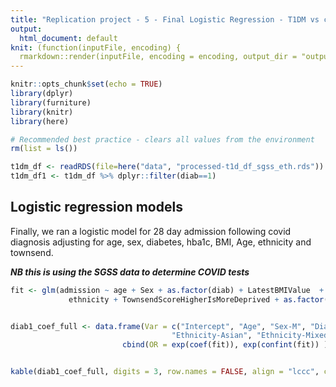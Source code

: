 ```yaml
---
title: "Replication project - 5 - Final Logistic Regression - T1DM vs controls - SGSS"
output:
  html_document: default
knit: (function(inputFile, encoding) {
  rmarkdown::render(inputFile, encoding = encoding, output_dir = "output") })
---
```


```r
knitr::opts_chunk$set(echo = TRUE)
library(dplyr)
library(furniture)
library(knitr)
library(here)

# Recommended best practice - clears all values from the environment
rm(list = ls())
```

```r
t1dm_df <- readRDS(file=here("data", "processed-t1d_df_sgss_eth.rds"))
t1dm_df1 <- t1dm_df %>% dplyr::filter(diab==1)
```

## Logistic regression models

Finally, we ran a logistic model for 28 day admission following covid diagnosis adjusting for age, sex, diabetes, hba1c, BMI, Age, ethnicity and townsend. 

***NB this is using the SGSS data to determine COVID tests***

```r


fit <- glm(admission ~ age + Sex + as.factor(diab) + LatestBMIValue  + LatestBMIValue +
             ethnicity + TownsendScoreHigherIsMoreDeprived + as.factor(PatientHasHYPERTENSION), data = t1dm_df, family = "binomial")


diab1_coef_full <- data.frame(Var = c("Intercept", "Age", "Sex-M", "Diabetes", "BMI", "ethnicity-African", 
                                    "Ethnicity-Asian", "Ethnicity-Mixed", "Ethnicity-Other", "Townsend", "Hypertension"), 
                         cbind(OR = exp(coef(fit)), exp(confint(fit)) ))


kable(diab1_coef_full, digits = 3, row.names = FALSE, align = "lccc", caption = "Diabetes coefficient from full adjusted logistic model in T1Ds matched cohort - using SGSS for COVID tests" )
```

